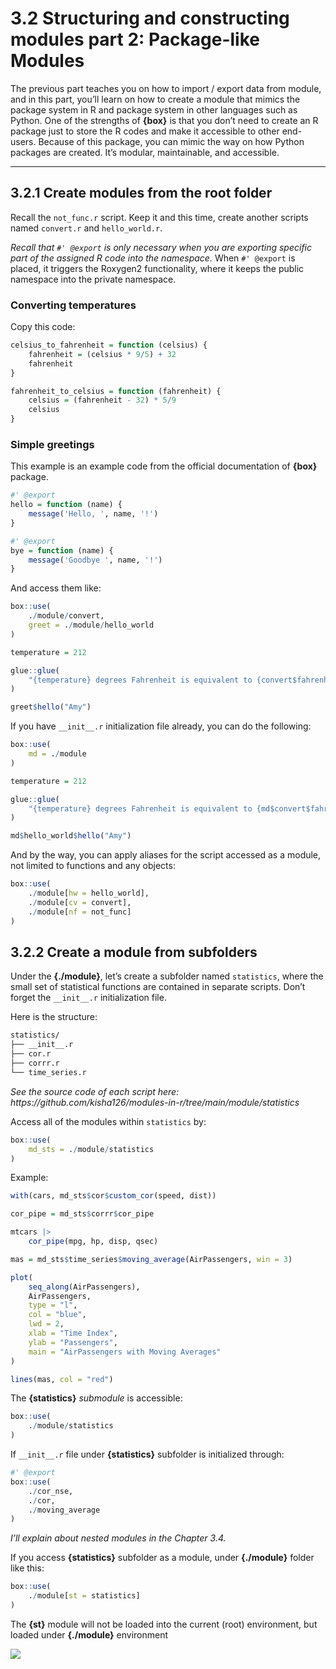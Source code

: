 # 3.2 Structuring and constructing modules part 2: Package-like Modules

The previous part teaches you on how to import / export data from module, and in this part, you'll learn on how to create a module that mimics the package system in R and package system in other languages such as Python. One of the strengths of **{box}** is that you don't need to create an R package just to store the R codes and make it accessible to other end-users. Because of this package, you can mimic the way on how Python packages are created. It's modular, maintainable, and accessible.

---

## 3.2.1 Create modules from the root folder 

Recall the `not_func.r` script. Keep it and this time, create another scripts named `convert.r` and `hello_world.r`. 

::: {.callout-tip title="Did you know? "}

*Recall that `#' @export` is only necessary when you are exporting specific part of the assigned R code into the namespace.*
When `#' @export` is placed, it triggers the Roxygen2 functionality, where it keeps the public namespace into the private namespace. 

:::

::: panel-tabset

###  Converting temperatures

Copy this code:

```r
celsius_to_fahrenheit = function (celsius) {
    fahrenheit = (celsius * 9/5) + 32
    fahrenheit
}

fahrenheit_to_celsius = function (fahrenheit) {
    celsius = (fahrenheit - 32) * 5/9
    celsius
}
```

### Simple greetings

This example is an example code from the official documentation of **{box}** package. 

``` r
#' @export
hello = function (name) {
    message('Hello, ', name, '!')
}

#' @export
bye = function (name) {
    message('Goodbye ', name, '!')
}
```

:::

And access them like:

```r
box::use(
    ./module/convert, 
    greet = ./module/hello_world
)

temperature = 212

glue::glue(
    "{temperature} degrees Fahrenheit is equivalent to {convert$fahrenheit_to_celsius(temperature)} degrees Celsius"
)

greet$hello("Amy")
```

If you have `__init__.r` initialization file already, you can do the following:

```r
box::use(
    md = ./module
)

temperature = 212

glue::glue(
    "{temperature} degrees Fahrenheit is equivalent to {md$convert$fahrenheit_to_celsius(temperature)} degrees Celsius"
)

md$hello_world$hello("Amy")
```

And by the way, you can apply aliases for the script accessed as a module, not limited to functions and any objects:

``` r
box::use(
    ./module[hw = hello_world],
    ./module[cv = convert], 
    ./module[nf = not_func]
)
```

## 3.2.2 Create a module from subfolders

Under the **{./module}**, let's create a subfolder named `statistics`, where the small set of statistical functions are contained in separate scripts. Don't forget the `__init__.r` initialization file. 

Here is the structure:

```bash
statistics/
├── __init__.r
├── cor.r
├── corrr.r
└── time_series.r
```

*See the source code of each script here: https://github.com/kisha126/modules-in-r/tree/main/module/statistics*

Access all of the modules within `statistics` by:

```r
box::use(
    md_sts = ./module/statistics
)
```

Example:

```r
with(cars, md_sts$cor$custom_cor(speed, dist))

cor_pipe = md_sts$corrr$cor_pipe

mtcars |> 
    cor_pipe(mpg, hp, disp, qsec)

mas = md_sts$time_series$moving_average(AirPassengers, win = 3)

plot(
    seq_along(AirPassengers),
    AirPassengers, 
    type = "l",
    col = "blue", 
    lwd = 2, 
    xlab = "Time Index", 
    ylab = "Passengers", 
    main = "AirPassengers with Moving Averages"
)

lines(mas, col = "red")
```


The **{statistics}** *submodule* is accessible: 

```r
box::use(
    ./module/statistics
)
```

If `__init__.r` file under **{statistics}** subfolder is initialized through:

```r
#' @export
box::use(
    ./cor_nse,
    ./cor,
    ./moving_average
)
```

*I'll explain about nested modules in the Chapter 3.4.*

::: {.callout-tip title="Recall Chapter 3.1.2"}

If you access **{statistics}** subfolder as a module, under **{./module}** folder like this:

```r
box::use(
    ./module[st = statistics]
)
```

The **{st}** module will not be loaded into the current (root) environment, but loaded under **{./module}** environment

![](Images/img-c3.2.2.jpg)

:::
